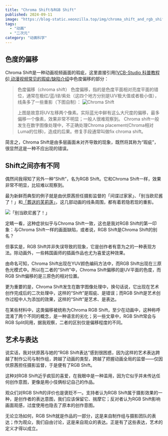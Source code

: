 ```yaml
---
title: "Chroma Shift与RGB Shift"
published: 2024-09-11
image: "https://blog-static.xeonzilla.top/img/chroma_shift_and_rgb_shift/cover.avif"
tags:
  - "动画"
  - "二次元"
category: "动画科学"
---
```

## 色度的偏移
Chroma Shift是一种动画视频画面的瑕疵，这里直接引用[[VCB-Studio 科普教程 6] 动漫视频常见的瑕疵/缺陷介绍](https://vcb-s.com/archives/4738)中色度偏移的部分：
>色度偏移（chroma shift）
>色度偏移，指的是色度平面相对亮度平面的错位，通常在极红/蓝/绿/紫处（这四个地方分别是U/V极大值或者极小值），线条多了一些重影（下图自制）：
>![Chroma Shift](https://blog-static.xeonzilla.top/img/chroma_shift_and_rgb_shift/01.avif "Chroma Shift")
>
>上图是故意将UV左移两个像素。实际蓝光中鲜有这么大尺度的偏移，最多偏移一个像素，效果非常不明显；一般人很难观察到。
>Chroma shift一般发生在数字图像处理中，不正确处理Chroma placement(Chroma相对Luma的位移)，造成的后果。修复手段通常叫做fix chroma shift。

简言之，Chroma Shift是由多层画面未对齐导致的现象，既然将其称为“瑕疵”，很显然这是一种不应出现的错误。

## Shift之间亦有不同
偶然间我得知了另外一种“Shift”，名为RGB Shift。它和Chroma Shift一样，效果非常不明显，比较难以观察到。

最为新鲜而典型的例子就是由伏原茜担任摄影监督的「间谍过家家」、「别当欧尼酱了！」和[「葬送的芙莉莲」](/posts/sousou_no_frieren/)，这几部动画的线条周围，都有着若隐若现的重影。

![「别当欧尼酱了！」](https://blog-static.xeonzilla.top/img/chroma_shift_and_rgb_shift/02.avif "「别当欧尼酱了！」")

定睛一看，这种症状似乎与Chroma Shift一致，这也是我对RGB Shift的第一印象：与Chroma Shift一样的画面缺陷，或者说，RGB Shift是Chroma Shift的别名？

但事实是，RGB Shift并非失误导致的现象，它是创作者有意为之的一种表现方法。除动画外，一些韩国画师的插画作品也尤为喜爱这种效果。

由命名可知，Chroma Shift出现在YUV颜色编码方法中，而RGB Shift出现在三原色光模式中。所以在二者的“Shift”中，Chroma Shift偏移的是UV平面的色度，而RGB Shift偏移的是三原色的相对位置。

更为重要的是，Chroma Shift发生在数字图像处理中，换句话说，它出现在艺术创作完成后的二次处理中，这样的“Shift”是瑕疵、是错误；而RGB Shift是艺术创作过程中人为添加的效果，这样的“Shift”是艺术、是表达。

在某些材料中，这类偏移被统称为Chroma RGB Shift，至少在动画中，这种称呼混淆了两个不同的概念，是一种语言的劣化；另一些文章中，RGB Shift常会与RGB Split同用，据我观察，二者的区别仅是偏移程度的不同。

## 艺术与表达
说实话，我对伏原茜与她的“RGB Shift表达”感到很困惑，因为这样的艺术表达跨越了制作公司与制作组，跨越了动画的类型，跨越了把握动画全局的监督——仅因伏原茜担任摄影监督，于是便有了RGB Shift。

这种对RGB Shift近乎疯狂的喜爱，在我眼中是一种滥用，因为它似乎并未传达任何创作意图，更像是用小伎俩标记自己的作品。

观众们对RGB Shift的评价也是褒贬不一。支持者认为RGB Shift属于摄影效果的一种，是创作者的表达意图，我们应该保留它、揣摩它；反对者认为RGB Shift影响画面观感，过度使用也隐去了原本的创作意图。

无论立场如何，RGB Shift就是作品的一部分，这是来自制作组与摄影团队的表达；作为观众，我们自由讨论，这是来自观众的表达。正是有了这些表达，艺术的定义才得以成立。
